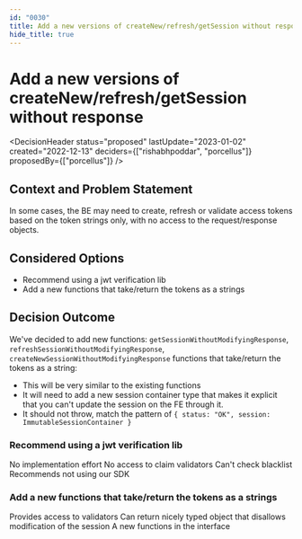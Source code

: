 ```yaml
---
id: "0030"
title: Add a new versions of createNew/refresh/getSession without response
hide_title: true
---
```



# Add a new versions of createNew/refresh/getSession without response

<DecisionHeader status="proposed" lastUpdate="2023-01-02" created="2022-12-13" deciders={["rishabhpoddar", "porcellus"]} proposedBy={["porcellus"]} />

## Context and Problem Statement

In some cases, the BE may need to create, refresh or validate access tokens based on the token strings only, with no access to the request/response objects.

## Considered Options

* Recommend using a jwt verification lib
* Add a new functions that take/return the tokens as a strings

## Decision Outcome

We've decided to add new functions: `getSessionWithoutModifyingResponse`, `refreshSessionWithoutModifyingResponse`, `createNewSessionWithoutModifyingResponse` functions that take/return the tokens as a string:
- This will be very similar to the existing functions
- It will need to add a new session container type that makes it explicit that you can't update the session on the FE through it.
- It should not throw, match the pattern of `{ status: "OK", session: ImmutableSessionContainer }`

### Recommend using a jwt verification lib

<ArgumentPro> No implementation effort </ArgumentPro>
<ArgumentCon> No access to claim validators </ArgumentCon>
<ArgumentCon> Can't check blacklist </ArgumentCon>
<ArgumentCon> Recommends not using our SDK </ArgumentCon>

### Add a new functions that take/return the tokens as a strings

<ArgumentPro> Provides access to validators </ArgumentPro>
<ArgumentPro> Can return nicely typed object that disallows modification of the session </ArgumentPro>
<ArgumentCon> A new functions in the interface</ArgumentCon>
